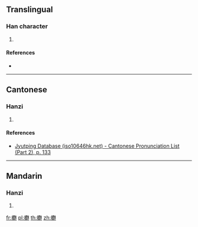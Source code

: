 {{character info/new}}
==Translingual==

===Han character===
{{Han char|rn=75|rad=木|as=17|sn=21|four=|canj=DTVD|ids=⿲木農木}}

# {{defn|Han|sort=木17}}

====References====
* {{Han ref|kx=0562.320|dkj=15901|dj=0951.110|hdz=21321.020|uh=6B01|ud=27393}}

----

==Cantonese==

===Hanzi===
{{yue-hanzi|jyut=[[nung4]]|y=nung4}}

# {{defn|lang=yue|sort=木17}}

====References====
*[http://www.iso10646hk.net/jp/document/download.jsp Jyutping Database (iso10646hk.net) - Cantonese Pronunciation List (Part 2), p. 133]

----

==Mandarin==

===Hanzi===
{{cmn-hanzi|pin=[[nóng]] ([[nong2]])|wg=nung<sup>2</sup>}}

# {{defn|lang=cmn|sort=木17}}

[[fr:欁]]
[[pl:欁]]
[[th:欁]]
[[zh:欁]]